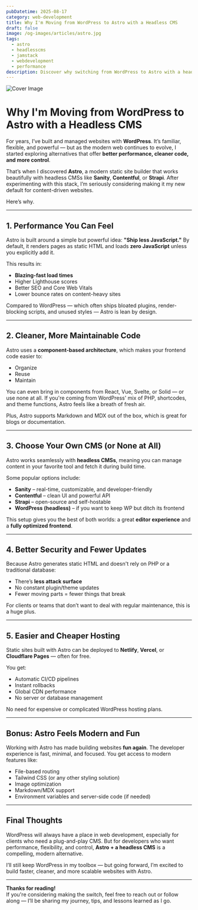 ```yaml
---
pubDatetime: 2025-08-17
category: web-development
title: Why I'm Moving from WordPress to Astro with a Headless CMS
draft: false
image: /og-images/articles/astro.jpg
tags:
  - astro
  - headlesscms
  - jamstack
  - webdevelopment
  - performance
description: Discover why switching from WordPress to Astro with a headless CMS can transform your web development workflow. Learn about performance, flexibility, and modern best practices.
---
```


![Cover Image](/og-images/articles/astro.jpg)

# Why I'm Moving from WordPress to Astro with a Headless CMS

For years, I’ve built and managed websites with **WordPress**. It’s familiar, flexible, and powerful — but as the modern web continues to evolve, I started exploring alternatives that offer **better performance, cleaner code, and more control**.

That’s when I discovered **Astro**, a modern static site builder that works beautifully with headless CMSs like **Sanity**, **Contentful**, or **Strapi**. After experimenting with this stack, I’m seriously considering making it my new default for content-driven websites.

Here’s why.

---

## 1. Performance You Can Feel

Astro is built around a simple but powerful idea: **"Ship less JavaScript."** By default, it renders pages as static HTML and loads **zero JavaScript** unless you explicitly add it.

This results in:

- **Blazing-fast load times**
- Higher Lighthouse scores
- Better SEO and Core Web Vitals
- Lower bounce rates on content-heavy sites

Compared to WordPress — which often ships bloated plugins, render-blocking scripts, and unused styles — Astro is lean by design.

---

## 2. Cleaner, More Maintainable Code

Astro uses a **component-based architecture**, which makes your frontend code easier to:

- Organize
- Reuse
- Maintain

You can even bring in components from React, Vue, Svelte, or Solid — or use none at all. If you're coming from WordPress' mix of PHP, shortcodes, and theme functions, Astro feels like a breath of fresh air.

Plus, Astro supports Markdown and MDX out of the box, which is great for blogs or documentation.

---

## 3. Choose Your Own CMS (or None at All)

Astro works seamlessly with **headless CMSs**, meaning you can manage content in your favorite tool and fetch it during build time.

Some popular options include:

- **Sanity** – real-time, customizable, and developer-friendly
- **Contentful** – clean UI and powerful API
- **Strapi** – open-source and self-hostable
- **WordPress (headless)** – if you want to keep WP but ditch its frontend

This setup gives you the best of both worlds: a great **editor experience** and a **fully optimized frontend**.

---

## 4. Better Security and Fewer Updates

Because Astro generates static HTML and doesn't rely on PHP or a traditional database:

- There’s **less attack surface**
- No constant plugin/theme updates
- Fewer moving parts = fewer things that break

For clients or teams that don’t want to deal with regular maintenance, this is a huge plus.

---

## 5. Easier and Cheaper Hosting

Static sites built with Astro can be deployed to **Netlify**, **Vercel**, or **Cloudflare Pages** — often for free.

You get:

- Automatic CI/CD pipelines
- Instant rollbacks
- Global CDN performance
- No server or database management

No need for expensive or complicated WordPress hosting plans.

---

## Bonus: Astro Feels Modern and Fun

Working with Astro has made building websites **fun again**. The developer experience is fast, minimal, and focused. You get access to modern features like:

- File-based routing
- Tailwind CSS (or any other styling solution)
- Image optimization
- Markdown/MDX support
- Environment variables and server-side code (if needed)

---

## Final Thoughts

WordPress will always have a place in web development, especially for clients who need a plug-and-play CMS. But for developers who want performance, flexibility, and control, **Astro + a headless CMS** is a compelling, modern alternative.

I’ll still keep WordPress in my toolbox — but going forward, I’m excited to build faster, cleaner, and more scalable websites with Astro.

---

**Thanks for reading!**  
If you're considering making the switch, feel free to reach out or follow along — I’ll be sharing my journey, tips, and lessons learned as I go.
